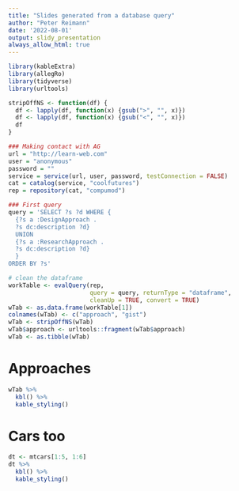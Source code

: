 ```yaml
---
title: "Slides generated from a database query"
author: "Peter Reimann"
date: '2022-08-01'
output: slidy_presentation
always_allow_html: true
---
```



```r
library(kableExtra)
library(allegRo)
library(tidyverse)
library(urltools)
```



```r
stripOffNS <- function(df) {
  df <- lapply(df, function(x) {gsub(">", "", x)})
  df <- lapply(df, function(x) {gsub("<", "", x)})
  df
}
```



```r
### Making contact with AG 
url = "http://learn-web.com"
user = "anonymous"
password = ""
service = service(url, user, password, testConnection = FALSE)
cat = catalog(service, "coolfutures")
rep = repository(cat, "compumod")
```



```r
### First query
query = 'SELECT ?s ?d WHERE {
  {?s a :DesignApproach . 
  ?s dc:description ?d}
  UNION
  {?s a :ResearchApproach . 
  ?s dc:description ?d}
  }
ORDER BY ?s'
```



```r
# clean the dataframe
workTable <- evalQuery(rep,
                       query = query, returnType = "dataframe",
                       cleanUp = TRUE, convert = TRUE) 
wTab <- as.data.frame(workTable[1])
colnames(wTab) <- c("approach", "gist")
wTab <- stripOffNS(wTab)
wTab$approach <- urltools::fragment(wTab$approach)
wTab <- as.tibble(wTab)
```


# Approaches 


```r
wTab %>% 
  kbl() %>%
  kable_styling()
```


# Cars too


```r
dt <- mtcars[1:5, 1:6]
dt %>%
  kbl() %>%
  kable_styling()
```


